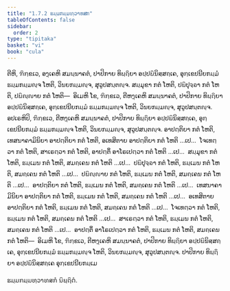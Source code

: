 ```yaml
---
title: "1.7.2 ຘມ຺ມກມ຺ມທ຺ວາທສກ"
tableOfContents: false
sidebar:
  order: 2
type: "tipitaka"
basket: "vi"
book: "cula"
---
```



<DynamicBreadcrumb />

<Division number="68" book="cula">

<Paragraph number="311" book="cula">
ຕີຫິ, ຠິກ຺ຂເວ, ອງ຺ເຄຫິ ສມນ຺ນາຄຕໍ, ປາປິກາຍ ທິຏ຺ຐິຍາ ອປ຺ປຏິນິສ຺ສຄ຺ເຄ, ອຸກ຺ເຂປນີຍກມ຺ມໍ ຘມ຺ມກມ຺ມຎ຺ຈ ໂຫຕິ, ວິນຍກມ຺ມຎ຺ຈ, ສຸວູປສນ຺ຕຎ຺ຈ. ສມ຺ມຸຂາ ກຕໍ ໂຫຕິ, ປຏິປຸຈ຺ຉາ ກຕໍ ໂຫຕິ, ປຏິຎ຺ຎາຍ ກຕໍ ໂຫຕິ—  ອິເມຫິ ໂຂ, ຠິກ຺ຂເວ, ຕີຫງ຺ເຄຫິ ສມນ຺ນາຄຕໍ, ປາປິກາຍ ທິຏ຺ຐິຍາ ອປ຺ປຏິນິສ຺ສຄ຺ເຄ, ອຸກ຺ເຂປນີຍກມ຺ມໍ ຘມ຺ມກມ຺ມຎ຺ຈ ໂຫຕິ, ວິນຍກມ຺ມຎ຺ຈ, ສຸວູປສນ຺ຕຎ຺ຈ.
</Paragraph>

<Paragraph number="312" book="cula">
ອປເຣຫິປິ, ຠິກ຺ຂເວ, ຕີຫງ຺ເຄຫິ ສມນ຺ນາຄຕໍ, ປາປິກາຍ ທິຏ຺ຐິຍາ ອປ຺ປຏິນິສ຺ສຄ຺ເຄ, ອຸກ຺ເຂປນີຍກມ຺ມໍ ຘມ຺ມກມ຺ມຎ຺ຈ ໂຫຕິ, ວິນຍກມ຺ມຎ຺ຈ, ສຸວູປສນ຺ຕຎ຺ຈ. ອາປຕ຺ຕິຍາ ກຕໍ ໂຫຕິ, ເທສນາຄາມິນິຍາ ອາປຕ຺ຕິຍາ ກຕໍ ໂຫຕິ, ອເທສິຕາຍ ອາປຕ຺ຕິຍາ ກຕໍ ໂຫຕິ …ເປ…  ໂຈເທຕ຺ວາ ກຕໍ ໂຫຕິ, ສາເຣຕ຺ວາ ກຕໍ ໂຫຕິ, ອາປຕ຺ຕິໍ ອາໂຣເປຕ຺ວາ ກຕໍ ໂຫຕິ …ເປ…  ສມ຺ມຸຂາ ກຕໍ ໂຫຕິ, ຘມ຺ເມນ ກຕໍ ໂຫຕິ, ສມຄ຺ເຄນ ກຕໍ ໂຫຕິ …ເປ…  ປຏິປຸຈ຺ຉາ ກຕໍ ໂຫຕິ, ຘມ຺ເມນ ກຕໍ ໂຫຕິ, ສມຄ຺ເຄນ ກຕໍ ໂຫຕິ …ເປ…  ປຏິຎ຺ຎາຍ ກຕໍ ໂຫຕິ, ຘມ຺ເມນ ກຕໍ ໂຫຕິ, ສມຄ຺ເຄນ ກຕໍ ໂຫຕິ …ເປ…  ອາປຕ຺ຕິຍາ ກຕໍ ໂຫຕິ, ຘມ຺ເມນ ກຕໍ ໂຫຕິ, ສມຄ຺ເຄນ ກຕໍ ໂຫຕິ …ເປ…  ເທສນາຄາມິນິຍາ ອາປຕ຺ຕິຍາ ກຕໍ ໂຫຕິ, ຘມ຺ເມນ ກຕໍ ໂຫຕິ, ສມຄ຺ເຄນ ກຕໍ ໂຫຕິ …ເປ…  ອເທສິຕາຍ ອາປຕ຺ຕິຍາ ກຕໍ ໂຫຕິ, ຘມ຺ເມນ ກຕໍ ໂຫຕິ, ສມຄ຺ເຄນ ກຕໍ ໂຫຕິ …ເປ…  ໂຈເທຕ຺ວາ ກຕໍ ໂຫຕິ, ຘມ຺ເມນ ກຕໍ ໂຫຕິ, ສມຄ຺ເຄນ ກຕໍ ໂຫຕິ …ເປ…  ສາເຣຕ຺ວາ ກຕໍ ໂຫຕິ, ຘມ຺ເມນ ກຕໍ ໂຫຕິ, ສມຄ຺ເຄນ ກຕໍ ໂຫຕິ …ເປ…  ອາປຕ຺ຕິໍ ອາໂຣເປຕ຺ວາ ກຕໍ ໂຫຕິ, ຘມ຺ເມນ ກຕໍ ໂຫຕິ, ສມຄ຺ເຄນ ກຕໍ ໂຫຕິ—  ອິເມຫິ ໂຂ, ຠິກ຺ຂເວ, ຕີຫງ຺ເຄຫິ ສມນ຺ນາຄຕໍ, ປາປິກາຍ ທິຏ຺ຐິຍາ ອປ຺ປຏິນິສ຺ສຄ຺ເຄ, ອຸກ຺ເຂປນີຍກມ຺ມໍ ຘມ຺ມກມ຺ມຎ຺ຈ ໂຫຕິ, ວິນຍກມ຺ມຎ຺ຈ, ສຸວູປສນ຺ຕຎ຺ຈ.

</Paragraph>
</Division>

<Paragraph number="313" type="center" book="cula">
ປາປິກາຍ ທິຏ຺ຐິຍາ ອປ຺ປຏິນິສ຺ສຄ຺ເຄ ອຸກ຺ເຂປນີຍກມ຺ເມ

  
ຘມ຺ມກມ຺ມທ຺ວາທສກໍ ນິຏ຺ຐິຕໍ.
</Paragraph>